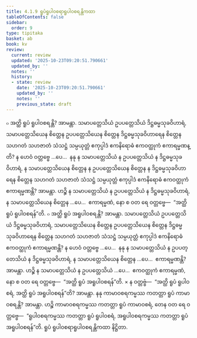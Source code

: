 ```yaml
---
title: 4.1.9 ရူပံရူပါဝစရာရူပါဝစရန္တိကထာ
tableOfContents: false
sidebar:
  order: 9
type: tipitaka
basket: ab
book: kv
review:
  current: review
  updated: '2025-10-23T09:20:51.790661'
  updated_by: ''
  notes: ''
  history:
  - state: review
    date: '2025-10-23T09:20:51.790661'
    updated_by: ''
    notes: ''
    previous_state: draft
---
```



<ReviewStatus review={frontmatter.review} showDetails={true} />

<HypothesisAnnotation frontmatter={frontmatter} />

<DynamicBreadcrumb />

<Division number="768" book="kv" e="ch" v="32" p="390">

<Paragraph number="2419" book="kv">
๐ အတ္ထိ ရူပံ ရူပါဝစရန္တိ? အာမန္တာ. သမာပတ္တေသိယံ ဥပပတ္တေသိယံ ဒိဋ္ဌဓမ္မသုခဝိဟာရံ, သမာပတ္တေသိယေန စိတ္တေန ဥပပတ္တေသိယေန စိတ္တေန ဒိဋ္ဌဓမ္မသုခဝိဟာရေန စိတ္တေန သဟဂတံ သဟဇာတံ သံသဋ္ဌံ သမ္ပယုတ္တံ ဧကုပ္ပါဒံ ဧကနိရောဓံ ဧကဝတ္ထုကံ ဧကာရမ္မဏန္တိ? န ဟေဝံ ဝတ္တဗ္ဗေ …ပေ…  နနု န သမာပတ္တေသိယံ န ဥပပတ္တေသိယံ န ဒိဋ္ဌဓမ္မသုခဝိဟာရံ, န သမာပတ္တေသိယေန စိတ္တေန န ဥပပတ္တေသိယေန စိတ္တေန န ဒိဋ္ဌဓမ္မသုခဝိဟာရေန စိတ္တေန သဟဂတံ သဟဇာတံ သံသဋ္ဌံ သမ္ပယုတ္တံ ဧကုပ္ပါဒံ ဧကနိရောဓံ ဧကဝတ္ထုကံ ဧကာရမ္မဏန္တိ? အာမန္တာ. ဟဉ္စိ န သမာပတ္တေသိယံ န ဥပပတ္တေသိယံ န ဒိဋ္ဌဓမ္မသုခဝိဟာရံ, န သမာပတ္တေသိယေန စိတ္တေန …ပေ…  ဧကာရမ္မဏံ, နော စ ဝတ ရေ ဝတ္တဗ္ဗေ—  “အတ္ထိ ရူပံ ရူပါဝစရန်”တိ.
</Paragraph>

</Division>
<Division number="769" book="kv" e="ch" v="32" p="390">

<Paragraph number="2420" book="kv">
๐ အတ္ထိ ရူပံ အရူပါဝစရန္တိ? အာမန္တာ. သမာပတ္တေသိယံ ဥပပတ္တေသိယံ ဒိဋ္ဌဓမ္မသုခဝိဟာရံ, သမာပတ္တေသိယေန စိတ္တေန ဥပပတ္တေသိယေန စိတ္တေန ဒိဋ္ဌဓမ္မသုခဝိဟာရေန စိတ္တေန သဟဂတံ သဟဇာတံ သံသဋ္ဌံ သမ္ပယုတ္တံ ဧကုပ္ပါဒံ ဧကနိရောဓံ ဧကဝတ္ထုကံ ဧကာရမ္မဏန္တိ? န ဟေဝံ ဝတ္တဗ္ဗေ …ပေ…  နနု န သမာပတ္တေသိယံ န ဥပပတ္တေသိယံ န ဒိဋ္ဌဓမ္မသုခဝိဟာရံ, န သမာပတ္တေသိယေန စိတ္တေန …ပေ…  ဧကာရမ္မဏန္တိ? အာမန္တာ. ဟဉ္စိ န သမာပတ္တေသိယံ န ဥပပတ္တေသိယံ …ပေ…  ဧကဝတ္ထုကံ ဧကာရမ္မဏံ, နော စ ဝတ ရေ ဝတ္တဗ္ဗေ—  “အတ္ထိ ရူပံ အရူပါဝစရန်”တိ.
</Paragraph>

</Division>
<Division number="770" book="kv" e="ch" v="32" p="391">

<Paragraph number="2421" book="kv">
× န ဝတ္တဗ္ဗံ—  “အတ္ထိ ရူပံ ရူပါဝစရံ, အတ္ထိ ရူပံ အရူပါဝစရန်”တိ? အာမန္တာ. နနု ကာမာဝစရကမ္မဿ ကတတ္တာ ရူပံ ကာမာဝစရန္တိ? အာမန္တာ. ဟဉ္စိ ကာမာဝစရကမ္မဿ ကတတ္တာ ရူပံ ကာမာဝစရံ, တေန ဝတ ရေ ဝတ္တဗ္ဗေ—  “ရူပါဝစရကမ္မဿ ကတတ္တာ ရူပံ ရူပါဝစရံ, အရူပါဝစရကမ္မဿ ကတတ္တာ ရူပံ အရူပါဝစရန်”တိ.

</Paragraph>
</Division>

<Paragraph number="2422" type="center" book="kv">
ရူပံ ရူပါဝစရာရူပါဝစရန္တိကထာ နိဋ္ဌိတာ.
</Paragraph>